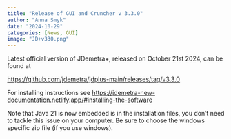 ```yaml
---
title: "Release of GUI and Cruncher v 3.3.0"
author: "Anna Smyk"
date: "2024-10-29"
categories: [News, GUI]
image: "JD+v330.png"
---
```


Latest official version of JDemetra+, released on October 21st 2024, can be found at

[https://github.com/jdemetra/jdplus-main/releases/tag/v3.3.0](https://github.com/jdemetra/jdplus-main/releases/tag/v3.2.4)

For installing instructions see [https://jdemetra-new-documentation.netlify.app/#installing-the-software](https://jdemetra-new-documentation.netlify.app/#installing-the-software)

Note that Java 21 is now embedded is in the installation files, you don't need to tackle this issue on your computer. Be sure to choose the windows specific zip file (if you use windows).

